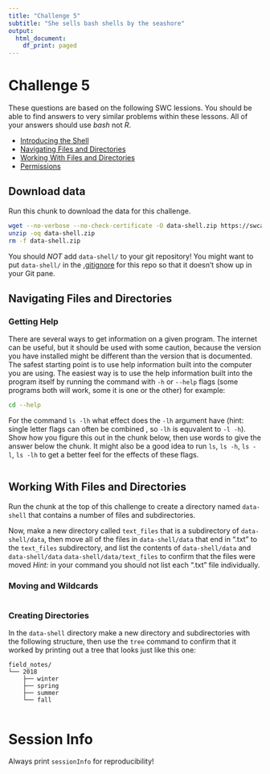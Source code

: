 ```yaml
---
title: "Challenge 5"
subtitle: "She sells bash shells by the seashore"
output:
  html_document:
    df_print: paged
---
```


# Challenge 5
These questions are based on the following SWC lessions.  You should be able to find answers to very similar problems within these lessons.  All of your answers should use *bash* not *R*.

- [Introducing the Shell](http://swcarpentry.github.io/shell-novice/01-intro/index.html)
- [Navigating Files and Directories](http://swcarpentry.github.io/shell-novice/02-filedir/index.html)
- [Working With Files and Directories](http://swcarpentry.github.io/shell-novice/03-create/index.html)
- [Permissions](http://swcarpentry.github.io/shell-extras/04-permissions/)


## Download data
Run this chunk to download the data for this challenge.

```bash
wget --no-verbose --no-check-certificate -O data-shell.zip https://swcarpentry.github.io/shell-novice/data/data-shell.zip
unzip -oq data-shell.zip
rm -f data-shell.zip
```

You should *NOT* add `data-shell/` to your git repository!  You might want to put `data-shell/` in the [.gitignore](https://gitlab.oit.duke.edu/IBIEM/IBIEM_2018_2019/blob/master/content/bootcamp/040_git_overview.md#ignoring-things) for this repo so that it doesn't show up in your Git pane.


## Navigating Files and Directories

### Getting Help
There are several ways to get information on a given program.  The internet can be useful, but it should be used with some caution, because the version you have installed might be different than the version that is documented.  The safest starting point is to use help information built into the computer you are using.  The easiest way is to use the help information built into the program itself by running the command with `-h` or `--help` flags (some programs both will work, some it is one or the other) for example:
```bash
cd --help
```

For the command `ls -lh` what effect does the `-lh` argument have (hint: single letter flags can often be combined , so `-lh` is equvalent to `-l -h`).  Show how you figure this out in the chunk below, then use words to give the answer below the chunk. It might also be a good idea to run `ls`, `ls -h`, `ls -l`, `ls -lh` to get a better feel for the effects of these flags.

```bash

```



## Working With Files and Directories
Run the chunk at the top of this challenge to create a directory named `data-shell` that contains a number of files and subdirectories.  

Now, make a new directory called `text_files` that is a subdirectory of `data-shell/data`, then move all of the files in `data-shell/data` that end in ".txt" to the `text_files` subdirectory, and list the contents of `data-shell/data` and `data-shell/data` `data-shell/data/text_files` to confirm that the files were moved 
*Hint:* in your command you should not list each ".txt" file individually.

### Moving and Wildcards
```bash

```

### Creating Directories
In the `data-shell` directory make a new directory and subdirectories with the following structure, then use the `tree` command to confirm that it worked by printing out a tree that looks just like this one:

```
field_notes/
└── 2018
    ├── winter
    ├── spring
    ├── summer
    └── fall
```

```bash

```



# Session Info
Always print `sessionInfo` for reproducibility!
```r

```

